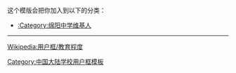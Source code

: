 {{Userbox
  |border-c = #000000
  |border-s = 1
  |id-c     = #FFFFFF
  |id-s     = 16
  |id-fc    = #000000
  |info-c   = #22970B
  |info-s   = 10
  |info-fc  = #000000
  |id       = 绵中
  |info     = 这个用户是<span class="org">'''[[绵阳中学]]'''</span>的学生、校友或教职人员。
}}
[[Category:绵阳中学维基人|{{PAGENAME}}]]
<noinclude>
<div style="clear:both">
这个模版会把你加入到以下的分类：
*[[:Category:绵阳中学维基人]]
----

[[Wikipedia:用户框/教育程度]]</div>
{{UF-hcard-part}}
[[Category:中国大陆学校用户框模板]]
</noinclude>